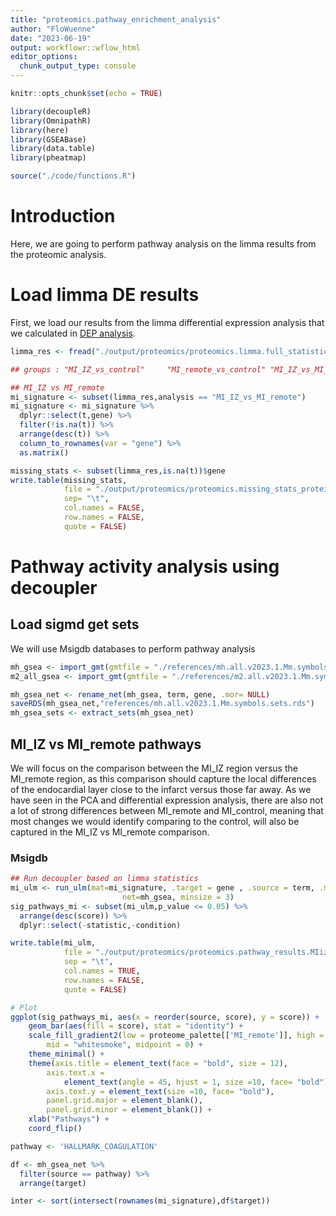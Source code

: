 ```yaml
---
title: "proteomics.pathway_enrichment_analysis"
author: "FloWuenne"
date: "2023-06-19"
output: workflowr::wflow_html
editor_options:
  chunk_output_type: console
---
```


```r
knitr::opts_chunk$set(echo = TRUE)

library(decoupleR)
library(OmnipathR)
library(here)
library(GSEABase)
library(data.table)
library(pheatmap)

source("./code/functions.R")
```

# Introduction

Here, we are going to perform pathway analysis on the limma results from the proteomic analysis.

# Load limma DE results

First, we load our results from the limma differential expression analysis that we calculated in [DEP analysis](./proteomics.bulk_de_analysis.html).

```r
limma_res <- fread("./output/proteomics/proteomics.limma.full_statistics.tsv")

## groups : "MI_IZ_vs_control"     "MI_remote_vs_control" "MI_IZ_vs_MI_remote"

## MI_IZ vs MI_remote
mi_signature <- subset(limma_res,analysis == "MI_IZ_vs_MI_remote")
mi_signature <- mi_signature %>%
  dplyr::select(t,gene) %>%
  filter(!is.na(t)) %>% 
  arrange(desc(t)) %>%
  column_to_rownames(var = "gene") %>%
  as.matrix()

missing_stats <- subset(limma_res,is.na(t))$gene
write.table(missing_stats,
            file = "./output/proteomics/proteomics.missing_stats_proteinnames.tsv",
            sep= "\t",
            col.names = FALSE,
            row.names = FALSE,
            quote = FALSE)
```

# Pathway activity analysis using decoupler

## Load sigmd get sets

We will use Msigdb databases to perform pathway analysis

```r
mh_gsea <- import_gmt(gmtfile = "./references/mh.all.v2023.1.Mm.symbols.gmt")
m2_all_gsea <- import_gmt(gmtfile = "./references/m2.all.v2023.1.Mm.symbols.gmt")
```

```r
mh_gsea_net <- rename_net(mh_gsea, term, gene, .mor= NULL)
saveRDS(mh_gsea_net,"references/mh.all.v2023.1.Mm.symbols.sets.rds")
mh_gsea_sets <- extract_sets(mh_gsea_net)
```

## MI_IZ vs MI_remote pathways

We will focus on the comparison between the MI_IZ region versus the MI_remote region, as this comparison should capture the local differences of the endocardial layer close to the infarct versus those far away. As we have seen in the PCA and differential expression analysis, there are also not a lot of strong differences between MI_remote and MI_control, meaning that most changes we would identify comparing to the control, will also be captured in the MI_IZ vs MI_remote comparison.

### Msigdb

```r
## Run decoupler based on limma statistics
mi_ulm <- run_ulm(mat=mi_signature, .target = gene , .source = term, .mor= NULL,
                         net=mh_gsea, minsize = 3)
sig_pathways_mi <- subset(mi_ulm,p_value <= 0.05) %>%
  arrange(desc(score)) %>%
  dplyr::select(-statistic,-condition)

write.table(mi_ulm,
            file = "./output/proteomics/proteomics.pathway_results.MIiz_MIremote.tsv",
            sep = "\t",
            col.names = TRUE,
            row.names = FALSE,
            quote = FALSE)
```

```r
# Plot
ggplot(sig_pathways_mi, aes(x = reorder(source, score), y = score)) + 
    geom_bar(aes(fill = score), stat = "identity") +
    scale_fill_gradient2(low = proteome_palette[['MI_remote']], high = proteome_palette[['MI_IZ']], 
        mid = "whitesmoke", midpoint = 0) + 
    theme_minimal() +
    theme(axis.title = element_text(face = "bold", size = 12),
        axis.text.x = 
            element_text(angle = 45, hjust = 1, size =10, face= "bold"),
        axis.text.y = element_text(size =10, face= "bold"),
        panel.grid.major = element_blank(), 
        panel.grid.minor = element_blank()) +
    xlab("Pathways") +
    coord_flip()
```

```r
pathway <- 'HALLMARK_COAGULATION'

df <- mh_gsea_net %>%
  filter(source == pathway) %>%
  arrange(target)

inter <- sort(intersect(rownames(mi_signature),df$target))
```
